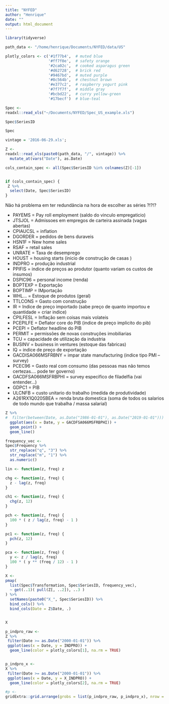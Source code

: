 ```yaml
---
title: "NYFED"
author: "Henrique"
date: ""
output: html_document
---
```


```r
library(tidyverse)

path_data <- "/home/henrique/Documents/NYFED/data/US"

plotly_colors <- c('#1f77b4',  # muted blue
                   '#ff7f0e',  # safety orange
                   '#2ca02c',  # cooked asparagus green
                   '#d62728',  # brick red
                   '#9467bd',  # muted purple
                   '#8c564b',  # chestnut brown
                   '#e377c2',  # raspberry yogurt pink
                   '#7f7f7f',  # middle gray
                   '#bcbd22',  # curry yellow-green
                   '#17becf')  # blue-teal
```

```r
Spec <- 
readxl::read_xls("~/Documents/NYFED/Spec_US_example.xls")

Spec$SeriesID

Spec
```

```r
vintage = '2016-06-29.xls'; 

Z <- 
readxl::read_xls(paste0(path_data, "/", vintage)) %>% 
  mutate_at(vars("Date"), as.Date)
```

```r
cols_contain_spec <- all(Spec$SeriesID %in% colnames(Z)[-1])


if (cols_contain_spec) {
 Z %>% 
  select(Date, Spec$SeriesID)
}
```

Não há problema em ter redundância na hora de escolher as séries ?!?!?

 * PAYEMS = Pay roll employment (saldo do vinculo empregaticio)
 * JTSJOL = Admissoes em empregos de carteira assinada (vagas abertas)
 * CPIAUCSL = inflation
 * DGORDER = pedidos de bens duraveis 
 * HSN1F = New home sales 
 * RSAF = retail sales
 * UNRATE = Taxa de desemprego
 * HOUST = housing starts (inicio de construção de casas )
 * INDPRO = produção industrial
 * PPIFIS = indice de preços ao produtor (quanto variam os custos de insumos)
 * DSPIC96 = personal income (renda)
 * BOPTEXP = Exportação
 * BOPTIMP = IMportação
 * WHL... = Estoque de produtos (geral)
 * TTLCONS = Gasto com construção
 * IR =  Indice de preço importado (sabe preço de quanto importou e quantidade = criar indice)
 * CPILFESL = Inflação sem coisas mais volateis
 * PCEPILFE = Deflator core do PIB (indice de preço implicito do pib)
 * PCEPI = Deflator headline do PIB
 * PERMIT = permissões de novas construções imobiliarias
 * TCU = capacidade de utilização da industria
 * BUSINV = business in ventures (estoque das fabricas)
 * IQ = indice de preço de exportação
 * GACDISA066MSFRBNY = impar state manufacturing (indice tipo PMI -- survey)
 * PCEC96 = Gasto real com consumo (das pessoas mas não temos certezas.... pode ter governo)
 * GACDFSA066MSFRBPHI = survey especifico de filadelfia (vai entender...)
 * GDPC1 = PIB
 * ULCNFB = custo unitario do trabalho (medida de produtividade)
 * A261RX1Q020SBEA = renda bruta domestica (soma de todos os salarios de todo mundo que trabalha / massa salarial)

```r
Z %>% 
#  filter(between(Date, as.Date("1986-01-01"), as.Date("2019-01-01"))) %>% 
  ggplot(aes(x = Date, y = GACDFSA066MSFRBPHI)) +
  geom_point() +
  geom_line()
```

```r
frequency_vec <- 
Spec$Frequency %>% 
  str_replace("q", "3") %>% 
  str_replace("m", "1") %>% 
  as.numeric()

lin <- function(z, freq) z

chg <- function(z, freq) {
  z - lag(z, freq)
}

ch1 <- function(z, freq) {
  chg(z, 12)
}

pch <- function(z, freq) {
  100 * ( z / lag(z, freq) - 1 )
}

pc1 <- function(z, freq) {
  pch(z, 12)
}

pca <- function(z, freq) {
  y <- z / lag(z, freq)
  100 * ( y ** (freq / 12) - 1 )
}
```

```r
X <- 
pmap(
  list(Spec$Transformation, Spec$SeriesID, frequency_vec),
  ~ get(..1)( pull(Z[, ..2]), ..3 )
) %>% 
  setNames(paste0("X_", Spec$SeriesID)) %>% 
  bind_cols() %>% 
  bind_cols(Date = Z$Date, .)


X
```

```r
p_indpro_raw <- 
Z %>% 
 filter(Date >= as.Date("2000-01-01")) %>% 
 ggplot(aes(x = Date, y = INDPRO)) +
  geom_line(color = plotly_colors[1], na.rm = TRUE) 


p_indpro_x <- 
X %>% 
 filter(Date >= as.Date("2000-01-01")) %>% 
 ggplot(aes(x = Date, y = X_INDPRO)) +
  geom_line(color = plotly_colors[2], na.rm = TRUE) 

#p <- 
gridExtra::grid.arrange(grobs = list(p_indpro_raw, p_indpro_x), nrow = 2)
```

